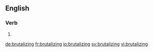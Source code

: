 
==English==

===Verb===
{{head|en|present participle}}

# {{present participle of|brutalize|lang=en}}

[[de:brutalizing]]
[[fr:brutalizing]]
[[io:brutalizing]]
[[sv:brutalizing]]
[[vi:brutalizing]]